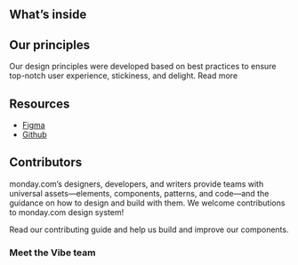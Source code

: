 
<Meta title="Welcome" />

<WelcomeHeader />
<WelcomeIntro />

## What’s inside

## Our principles

Our design principles were developed based on best practices to ensure top-notch user experience, stickiness, and delight. Read more

## Resources

-   [Figma](https://www.figma.com/file/inFSaYLHDCiYdbPO12qGqy/A-All-Design-System?node-id=14811%3A20455&t=TfedQrPHAQNqw898-1)
-   [Github](https://github.com/Olafi-MooN/a-all-lib-react)

## Contributors

monday.com’s designers, developers, and writers provide teams with universal assets—elements, components, patterns, and code—and the guidance on how to design and build with them.
We welcome contributions to monday.com design system!

Read our contributing guide and help us build and improve our components.

### Meet the Vibe team
